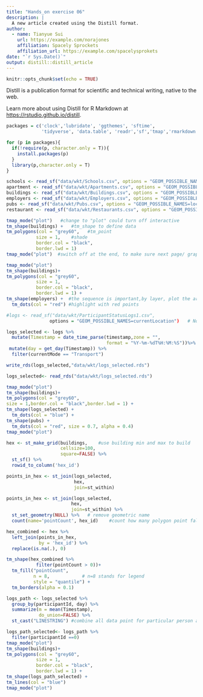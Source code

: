 ```yaml
---
title: "Hands_on exercise 06"
description: |
  A new article created using the Distill format.
author:
  - name: Tianyue Sui
    url: https://example.com/norajones
    affiliation: Spacely Sprockets
    affiliation_url: https://example.com/spacelysprokets
date: "`r Sys.Date()`"
output: distill::distill_article
---
```


```r
knitr::opts_chunk$set(echo = TRUE)
```

Distill is a publication format for scientific and technical writing, native to the web. 

Learn more about using Distill for R Markdown at <https://rstudio.github.io/distill>.

```r
packages = c('clock','lubridate', 'ggthemes', 'sftime',
             'tidyverse', 'data.table', 'readr','sf','tmap','rmarkdown')

for (p in packages){
  if(!require(p, character.only = T)){
    install.packages(p)
  }
  library(p,character.only = T)
}
```

```r
schools <- read_sf("data/wkt/Schools.csv", options = "GEOM_POSSIBLE_NAMES=location")
apartment <- read_sf("data/wkt/Apartments.csv", options = "GEOM_POSSIBLE_NAMES=location")
buildings <- read_sf("data/wkt/Buildings.csv", options = "GEOM_POSSIBLE_NAMES=location")
employers <- read_sf("data/wkt/Employers.csv", options = "GEOM_POSSIBLE_NAMES=location")
pubs <- read_sf("data/wkt/Pubs.csv", options = "GEOM_POSSIBLE_NAMES=location")
restaurant <- read_sf("data/wkt/Restaurants.csv", options = "GEOM_POSSIBLE_NAMES=location")
```

```r
tmap_mode("plot")   #change to "plot" could turn off interactive
tm_shape(buildings) +   #tm_shape to define data
tm_polygons(col = "grey60",   #tm_point
           size = 1,    #shade
           border.col = "black",
           border.lwd = 1)
tmap_mode("plot")  #switch off at the end, to make sure next page/ graph will not be interactive
```

```r
tmap_mode("plot")
tm_shape(buildings)+
tm_polygons(col = "grey60",   
           size = 1,
           border.col = "black",
           border.lwd = 1) +  
tm_shape(employers) +  #the sequence is important,by layer, plot the area first,and line before point  
  tm_dots(col = "red") #highlight with red points
```

```r
#logs <- read_sf("data/wkt/ParticipantStatusLogs1.csv",  
                options = "GEOM_POSSIBLE_NAMES=currentLocation")   # No need to run! already export as rds file
```

```r
logs_selected <- logs %>%
  mutate(Timestamp = date_time_parse(timestamp,zone = "",
                                     format = "%Y-%m-%dT%H:%M:%S"))%>%
 mutate(day = get_day(Timestamp)) %>%
  filter(currentMode == "Transport")
```

```r
write_rds(logs_selected,"data/wkt/logs_selected.rds")
```

```r
logs_selected<- read_rds("data/wkt/logs_selected.rds")
```

```r
tmap_mode("plot")
tm_shape(buildings)+
tm_polygons(col = "grey60",
size = 1,border.col = "black",border.lwd = 1) +
tm_shape(logs_selected) +
  tm_dots(col = "blue") +
tm_shape(pubs) +
  tm_dots(col = "red", size = 0.7, alpha = 0.4)
tmap_mode("plot")

```


```r
hex <- st_make_grid(buildings,    #use building min and max to build
                    cellsize=100, 
                    square=FALSE) %>%
  st_sf() %>%
  rowid_to_column('hex_id')
```

```r
points_in_hex <- st_join(logs_selected, 
                         hex, 
                         join=st_within)
```

```r
points_in_hex <- st_join(logs_selected, 
                        hex, 
                        join=st_within) %>%
  st_set_geometry(NULL) %>%   # remove geometric name
  count(name='pointCount', hex_id)    #count how many polygon point fall in hex
```

```r
hex_combined <- hex %>%
  left_join(points_in_hex, 
            by = 'hex_id') %>%
  replace(is.na(.), 0)
```

```r
tm_shape(hex_combined %>%
           filter(pointCount > 0))+
  tm_fill("pointCount",
          n = 8,            # n=8 stands for legend 
          style = "quantile") +
  tm_borders(alpha = 0.1)
```

```r
logs_path <- logs_selected %>%
  group_by(participantId, day) %>%
  summarize(m = mean(Timestamp), 
            do_union=FALSE) %>%
  st_cast("LINESTRING") #combine all data point for particular person as a line
```

```r
logs_path_selected<- logs_path %>%
  filter(participantId ==0)
tmap_mode("plot")
tm_shape(buildings)+
tm_polygons(col = "grey60",   
           size = 1,
           border.col = "black",
           border.lwd = 1) +  
tm_shape(logs_path_selected) +
tm_lines(col = "blue")
tmap_mode("plot")
```
